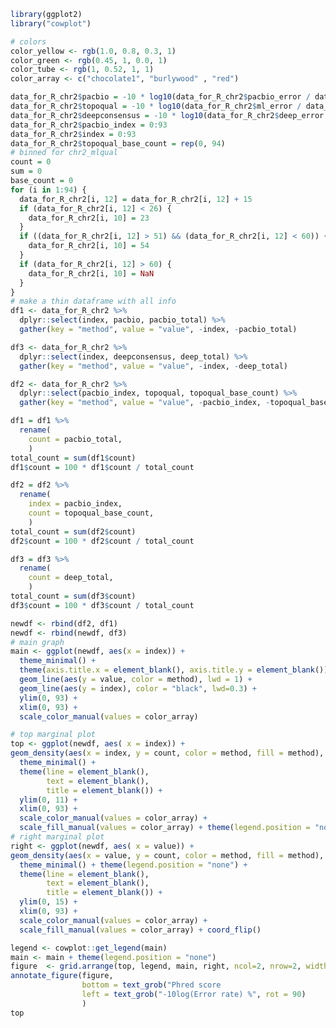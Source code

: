 
```r
library(ggplot2)
library("cowplot")

# colors
color_yellow <- rgb(1.0, 0.8, 0.3, 1)
color_green <- rgb(0.45, 1, 0.0, 1)
color_tube <- rgb(1, 0.52, 1, 1)
color_array <- c("chocolate1", "burlywood" , "red")

data_for_R_chr2$pacbio = -10 * log10(data_for_R_chr2$pacbio_error / data_for_R_chr2$pacbio_total + 0.000000000000000000001)
data_for_R_chr2$topoqual = -10 * log10(data_for_R_chr2$ml_error / data_for_R_chr2$ml_total + 0.000000000000000000001)
data_for_R_chr2$deepconsensus = -10 * log10(data_for_R_chr2$deep_error / data_for_R_chr2$deep_total + 0.000000000000000000001)
data_for_R_chr2$pacbio_index = 0:93
data_for_R_chr2$index = 0:93
data_for_R_chr2$topoqual_base_count = rep(0, 94)
# binned for chr2_mlqual
count = 0
sum = 0
base_count = 0
for (i in 1:94) {
  data_for_R_chr2[i, 12] = data_for_R_chr2[i, 12] + 15
  if (data_for_R_chr2[i, 12] < 26) {
    data_for_R_chr2[i, 10] = 23
  }
  if ((data_for_R_chr2[i, 12] > 51) && (data_for_R_chr2[i, 12] < 60)) {
    data_for_R_chr2[i, 10] = 54
  }
  if (data_for_R_chr2[i, 12] > 60) {
    data_for_R_chr2[i, 10] = NaN
  }
}
# make a thin dataframe with all info
df1 <- data_for_R_chr2 %>%
  dplyr::select(index, pacbio, pacbio_total) %>%
  gather(key = "method", value = "value", -index, -pacbio_total)

df3 <- data_for_R_chr2 %>%
  dplyr::select(index, deepconsensus, deep_total) %>%
  gather(key = "method", value = "value", -index, -deep_total)

df2 <- data_for_R_chr2 %>%
  dplyr::select(pacbio_index, topoqual, topoqual_base_count) %>%
  gather(key = "method", value = "value", -pacbio_index, -topoqual_base_count)

df1 = df1 %>% 
  rename(
    count = pacbio_total,
    )
total_count = sum(df1$count)
df1$count = 100 * df1$count / total_count

df2 = df2 %>% 
  rename(
    index = pacbio_index,
    count = topoqual_base_count,
    )
total_count = sum(df2$count)
df2$count = 100 * df2$count / total_count

df3 = df3 %>% 
  rename(
    count = deep_total,
    )
total_count = sum(df3$count)
df3$count = 100 * df3$count / total_count

newdf <- rbind(df2, df1)
newdf <- rbind(newdf, df3)
# main graph
main <- ggplot(newdf, aes(x = index)) + 
  theme_minimal() +
  theme(axis.title.x = element_blank(), axis.title.y = element_blank()) +
  geom_line(aes(y = value, color = method), lwd = 1) + 
  geom_line(aes(y = index), color = "black", lwd=0.3) +
  ylim(0, 93) +
  xlim(0, 93) +
  scale_color_manual(values = color_array)

# top marginal plot
top <- ggplot(newdf, aes( x = index)) +
geom_density(aes(x = index, y = count, color = method, fill = method), stat="identity", alpha = 0.5) +
  theme_minimal() +
  theme(line = element_blank(),
        text = element_blank(),
        title = element_blank()) +
  ylim(0, 11) +
  xlim(0, 93) +
  scale_color_manual(values = color_array) +
  scale_fill_manual(values = color_array) + theme(legend.position = "none")
# right marginal plot
right <- ggplot(newdf, aes( x = value)) +
geom_density(aes(x = value, y = count, color = method, fill = method), stat="identity", alpha = 0.5) +
  theme_minimal() + theme(legend.position = "none") + 
  theme(line = element_blank(),
        text = element_blank(),
        title = element_blank()) +
  ylim(0, 15) +
  xlim(0, 93) +
  scale_color_manual(values = color_array) +
  scale_fill_manual(values = color_array) + coord_flip()

legend <- cowplot::get_legend(main)
main <- main + theme(legend.position = "none")
figure  <- grid.arrange(top, legend, main, right, ncol=2, nrow=2, widths=c(4, 1), heights=c(1, 4))
annotate_figure(figure,
                bottom = text_grob("Phred score                               "),
                left = text_grob("-10log(Error rate) %", rot = 90)
                )
top
```
